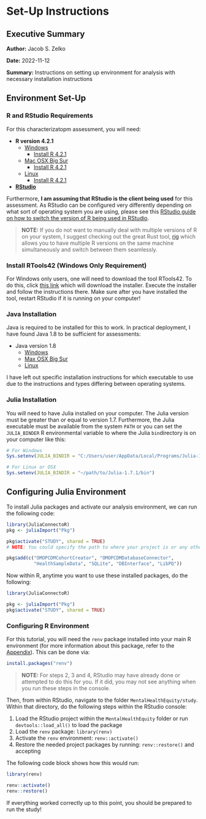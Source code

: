 # Set-Up Instructions

## Executive Summary 

**Author:** Jacob S. Zelko

**Date:** 2022-11-12

**Summary:** Instructions on setting up environment for analysis with necessary installation instructions

## Environment Set-Up

### R and RStudio Requirements

For this characterizatopm assessment, you will need: 

- **R version 4.2.1**
	- [Windows](https://cran.r-project.org/bin/windows/base/old/4.2.1/)
		- [Install R 4.2.1](https://cran.r-project.org/bin/windows/base/old/4.2.1/R-4.2.1-win.exe)
	- [Mac OSX Big Sur](https://cran.r-project.org/bin/macosx/big-sur-arm64/base/)
	  	- [Install R 4.2.1](https://cran.r-project.org/bin/macosx/big-sur-arm64/base/R-4.2.1-arm64.pkg)
	- [Linux](https://cran.r-project.org/src/base/R-4/)
	  	- [Install R 4.2.1](https://cran.r-project.org/src/base/R-4/R-4.2.1.tar.gz)
- [**RStudio**](https://posit.co/download/rstudio-desktop/)

Furthermore, **I am assuming that RStudio is the client being used** for this assessment.
As RStudio can be configured very differently depending on what sort of operating system you are using, please see this [RStudio guide on how to switch the version of R being used in RStudio](https://support.rstudio.com/hc/en-us/articles/200486138-Changing-R-versions-for-the-RStudio-Desktop-IDE).

> **NOTE:** If you do not want to manually deal with multiple versions of R on your system, I suggest checking out the great Rust tool, [rig](https://github.com/r-lib/rig) which allows you to have multiple R versions on the same machine simultaneously and switch between them seamlessly.

### Install RTools42 (Windows Only Requirement)

For Windows only users, one will need to download the tool RTools42. 
To do this, click [this link](https://cran.r-project.org/bin/windows/Rtools/rtools42/files/rtools42-5355-5357.exe) which will download the installer.
Execute the installer and follow the instructions there.
Make sure after you have installed the tool, restart RStudio if it is running on your computer!

### Java Installation

Java is required to be installed for this to work.
In practical deployment, I have found Java 1.8 to be sufficient for assessments:

- Java version 1.8
	- [Windows](https://www.java.com/en/download/manual.jsp)
	- [Max OSX Big Sur](https://www.java.com/en/download/manual.jsp)
	- [Linux](https://www.java.com/en/download/manual.jsp)

I have left out specific installation instructions for which executable to use due to the instructions and types differing between operating systems.

### Julia Installation

You will need to have Julia installed on your computer. The Julia version must be greater than or equal to version 1.7. Furthermore, the Julia executable must be available from the system `PATH` or you can set the `JULIA_BINDER` R environmental variable to where the Julia `bin`directory is on your computer like this: 

```r
# For Windows
Sys.setenv(JULIA_BINDIR = "C:/Users/user/AppData/Local/Programs/Julia-1.7.1/bin")

# For Linux or OSX
Sys.setenv(JULIA_BINDIR = "~/path/to/Julia-1.7.1/bin")
```

## Configuring Julia Environment

To install Julia packages and activate our analysis environment, we can run the following code:

```r
library(JuliaConnectoR)
pkg <- juliaImport("Pkg")

pkg$activate("STUDY", shared = TRUE) 
# NOTE: You could specify the path to where your project is or any other path you want; set `shared` to `FALSE` if you do

pkg$add(c("OMOPCDMCohortCreator", "OMOPCDMDatabaseConnector", 
          "HealthSampleData", "SQLite", "DBInterface", "LibPQ"))
```

Now within R, anytime you want to use these installed packages, do the following:

```r
library(JuliaConnectoR)

pkg <- juliaImport("Pkg")
pkg$activate("STUDY", shared = TRUE) 
```


### Configuring R Environment

For this tutorial, you will need the `renv` package installed into your main R environment (for more information about this package, refer to the [Appendix](#appendix)).
This can be done via: 

```r
install.packages("renv")
```

> **NOTE:** For steps 2, 3 and 4, RStudio may have already done or attempted to do this for you. If it did, you may not see anything when you run these steps in the console.

Then, from within RStudio, navigate to the folder `MentalHealthEquity/study`.
Within that directory, do the following steps within the RStudio console: 

1. Load the RStudio project within the `MentalHealthEquity` folder or run `devtools::load_all()` to load the package
2. Load the `renv` package: `library(renv)` 
3. Activate the `renv` environment: `renv::activate()`
4. Restore the needed project packages by running: `renv::restore()` and accepting 

The following code block shows how this would run:

```r
library(renv)

renv::activate()
renv::restore()
```

If everything worked correctly up to this point, you should be prepared to run the study!

